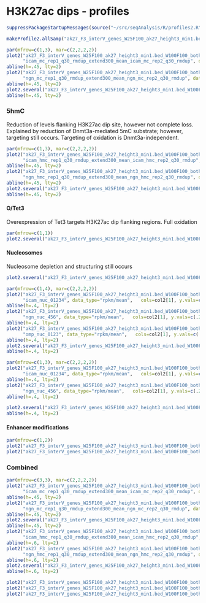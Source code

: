 H3K27ac dips - profiles
========================================================

```r
suppressPackageStartupMessages(source("~/src/seqAnalysis/R/profiles2.R"))
```

```r
makeProfile2.allSamp("ak27_F3_interV_genes_W25F100_ak27_height3_min1.bed_W100F100_both_chr", data_type="rpkm/mean")
```

```r
par(mfrow=c(1,3), mar=c(2,2,2,2))
plot2("ak27_F3_interV_genes_W25F100_ak27_height3_min1.bed_W100F100_both_chr", 
      "icam_mc_rep1_q30_rmdup_extend300_mean_icam_mc_rep2_q30_rmdup", data_type="rpkm/mean",   cols=col3[1], y.vals=c(0, .9), lab="H3K27ac dip", wsize=100)
abline(h=.45, lty=2)
plot2("ak27_F3_interV_genes_W25F100_ak27_height3_min1.bed_W100F100_both_chr", 
      "ngn_mc_rep1_q30_rmdup_extend300_mean_ngn_mc_rep2_q30_rmdup", data_type="rpkm/mean",   cols=col3[1], y.vals=c(0, .9), lab="H3K27ac dip")
abline(h=.45, lty=2)
plot2.several("ak27_F3_interV_genes_W25F100_ak27_height3_min1.bed_W100F100_both_chr", "d3xog_mc", data_type="rpkm/mean",   cols=col3, y.vals=c(0, .9), lab="H3K27ac dip")
abline(h=.45, lty=2)
```


### 5hmC
Reduction of levels flanking H3K27ac dip site, however not complete loss. Explained by reduction of Dnmt3a-mediated 5mC substrate; however, targeting still occurs. 
Targeting of oxidation is Dnmt3a-independent.
```r
par(mfrow=c(1,3), mar=c(2,2,2,2))
plot2("ak27_F3_interV_genes_W25F100_ak27_height3_min1.bed_W100F100_both_chr", 
      "icam_hmc_rep1_q30_rmdup_extend300_mean_icam_hmc_rep2_q30_rmdup", data_type="rpkm/mean",   cols=col3[1], y.vals=c(0, 1.5), lab="H3K27ac dip")
abline(h=.45, lty=2)
plot2("ak27_F3_interV_genes_W25F100_ak27_height3_min1.bed_W100F100_both_chr", 
      "ngn_hmc_rep1_q30_rmdup_extend300_mean_ngn_hmc_rep2_q30_rmdup", data_type="rpkm/mean",   cols=col3[1], y.vals=c(0, 1.5), lab="H3K27ac dip")
abline(h=.45, lty=2)
plot2.several("ak27_F3_interV_genes_W25F100_ak27_height3_min1.bed_W100F100_both_chr", "d3xog_hmc", data_type="rpkm/mean",   cols=col3, y.vals=c(0, 1.5), lab="H3K27ac dip")
abline(h=.45, lty=2)
```

#### O/Tet3
Overexpression of Tet3 targets H3K27ac dip flanking regions. Full oxidation
```r
par(mfrow=c(1,1))
plot2.several("ak27_F3_interV_genes_W25F100_ak27_height3_min1.bed_W100F100_both_chr", "tt3_rep", data_type="rpkm/mean",   cols=col2, y.vals=c(0, 1.5), lab="H3K27ac dip")
```

#### Nucleosomes
Nucleosome depletion and structuring still occurs
```r
plot2.several("ak27_F3_interV_genes_W25F100_ak27_height3_min1.bed_W100F100_both_chr", "d3xog_nuc", data_type="rpkm/mean",   cols=col2, y.vals=c(.2, .6), baseline=T)
```

```r
par(mfrow=c(1,4), mar=c(2,2,2,2))
plot2("ak27_F3_interV_genes_W25F100_ak27_height3_min1.bed_W100F100_both_chr", 
      "icam_nuc_01234", data_type="rpkm/mean",   cols=col2[1], y.vals=c(.2, .6), lab="H3K27ac dip")
abline(h=.4, lty=2)
plot2("ak27_F3_interV_genes_W25F100_ak27_height3_min1.bed_W100F100_both_chr", 
      "ngn_nuc_456", data_type="rpkm/mean",   cols=col2[1], y.vals=c(.2, .6), lab="H3K27ac dip")
abline(h=.4, lty=2)
plot2("ak27_F3_interV_genes_W25F100_ak27_height3_min1.bed_W100F100_both_chr", 
      "omp_nuc_0123", data_type="rpkm/mean",   cols=col2[1], y.vals=c(.2, .6), lab="H3K27ac dip")
abline(h=.4, lty=2)
plot2.several("ak27_F3_interV_genes_W25F100_ak27_height3_min1.bed_W100F100_both_chr", "d3xog_nuc", data_type="rpkm/mean",   cols=col2, y.vals=c(.2, .6), lab="H3K27ac dip")
abline(h=.4, lty=2)
```


```r
par(mfrow=c(1,3), mar=c(2,2,2,2))
plot2("ak27_F3_interV_genes_W25F100_ak27_height3_min1.bed_W100F100_both_chr", 
      "icam_nuc_01234", data_type="rpkm/mean",   cols=col2[1], y.vals=c(.2, .6), lab="H3K27ac dip")
abline(h=.4, lty=2)
plot2("ak27_F3_interV_genes_W25F100_ak27_height3_min1.bed_W100F100_both_chr", 
      "ngn_nuc_456", data_type="rpkm/mean",   cols=col2[1], y.vals=c(.2, .6), lab="H3K27ac dip")
abline(h=.4, lty=2)

plot2.several("ak27_F3_interV_genes_W25F100_ak27_height3_min1.bed_W100F100_both_chr", "d3xog_nuc", data_type="rpkm/mean",   cols=col2, y.vals=c(.2, .6), lab="H3K27ac dip")
abline(h=.4, lty=2)
```


#### Enhancer modifications
```r
par(mfrow=c(1,2))
plot2("ak27_F3_interV_genes_W25F100_ak27_height3_min1.bed_W100F100_both_chr","moe_h3k4me1_rmdup_sub_moe_d3a_wt_input_q30_rmdup_smooth5", data_type="rpkm/mean",   y.vals=c(0, 5))
plot2("ak27_F3_interV_genes_W25F100_ak27_height3_min1.bed_W100F100_both_chr","moe_h3k27ac_rmdup_sub_moe_d3a_wt_input_q30_rmdup_smooth5", data_type="rpkm/mean",   y.vals=c(0, 5))
```

### Combined
```r
par(mfrow=c(3,3), mar=c(2,2,2,2))
plot2("ak27_F3_interV_genes_W25F100_ak27_height3_min1.bed_W100F100_both_chr", 
      "icam_mc_rep1_q30_rmdup_extend300_mean_icam_mc_rep2_q30_rmdup", data_type="rpkm/mean",   cols=col3[1], y.vals=c(0, .9), lab="H3K27ac dip")
abline(h=.45, lty=2)
plot2("ak27_F3_interV_genes_W25F100_ak27_height3_min1.bed_W100F100_both_chr", 
      "ngn_mc_rep1_q30_rmdup_extend300_mean_ngn_mc_rep2_q30_rmdup", data_type="rpkm/mean",   cols=col3[1], y.vals=c(0, .9), lab="H3K27ac dip")
abline(h=.45, lty=2)
plot2.several("ak27_F3_interV_genes_W25F100_ak27_height3_min1.bed_W100F100_both_chr", "d3xog_mc", data_type="rpkm/mean",   cols=col3, y.vals=c(0, .9), lab="H3K27ac dip")
abline(h=.45, lty=2)
plot2("ak27_F3_interV_genes_W25F100_ak27_height3_min1.bed_W100F100_both_chr", 
      "icam_hmc_rep1_q30_rmdup_extend300_mean_icam_hmc_rep2_q30_rmdup", data_type="rpkm/mean",   cols=col3[1], y.vals=c(0, 1.2), lab="H3K27ac dip")
abline(h=.6, lty=2)
plot2("ak27_F3_interV_genes_W25F100_ak27_height3_min1.bed_W100F100_both_chr", 
      "ngn_hmc_rep1_q30_rmdup_extend300_mean_ngn_hmc_rep2_q30_rmdup", data_type="rpkm/mean",   cols=col3[1], y.vals=c(0, 1.2), lab="H3K27ac dip")
abline(h=.6, lty=2)
plot2.several("ak27_F3_interV_genes_W25F100_ak27_height3_min1.bed_W100F100_both_chr", "d3xog_hmc", data_type="rpkm/mean",   cols=col3, y.vals=c(0, 1.2), lab="H3K27ac dip")
abline(h=.6, lty=2)

plot2("ak27_F3_interV_genes_W25F100_ak27_height3_min1.bed_W100F100_both_chr","moe_h3k4me1_rmdup_sub_moe_d3a_wt_input_q30_rmdup_smooth5", data_type="rpkm/mean",   y.vals=c(0, 5), lab="H3K27ac dip")
plot2("ak27_F3_interV_genes_W25F100_ak27_height3_min1.bed_W100F100_both_chr","moe_h3k27ac_rmdup_sub_moe_d3a_wt_input_q30_rmdup_smooth5", data_type="rpkm/mean",   y.vals=c(0, 5), lab="H3K27ac dip")
plot2("ak27_F3_interV_genes_W25F100_ak27_height3_min1.bed_W100F100_both_chr","d3a_het_dnase_sort_q30", data_type="rpkm/mean",   y.vals=c(0, 3), lab="H3K27ac dip")
```